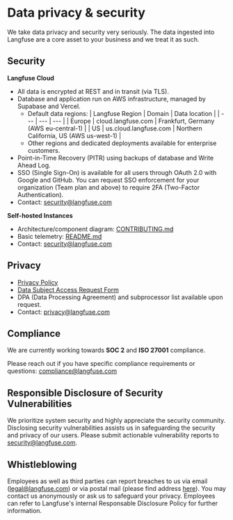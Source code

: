 # Data privacy & security

We take data privacy and security very seriously. The data ingested into Langfuse are a core asset to your business and we treat it as such.

## Security

**Langfuse Cloud**

- All data is encrypted at REST and in transit (via TLS).
- Database and application run on AWS infrastructure, managed by Supabase and Vercel.
  - Default data regions:
    | Langfuse Region | Domain | Data location |
    | --- | --- | --- |
    | Europe | cloud.langfuse.com | Frankfurt, Germany (AWS eu-central-1) |
    | US | us.cloud.langfuse.com | Northern California, US (AWS us-west-1) |
  - Other regions and dedicated deployments available for enterprise customers.
- Point-in-Time Recovery (PITR) using backups of database and Write Ahead Log.
- SSO (Single Sign-On) is available for all users through OAuth 2.0 with Google and GitHub. You can request SSO enforcement for your organization (Team plan and above) to require 2FA (Two-Factor Authentication).
- Contact: security@langfuse.com

**Self-hosted Instances**

- Architecture/component diagram: [CONTRIBUTING.md](https://github.com/langfuse/langfuse/blob/main/CONTRIBUTING.md)
- Basic telemetry: [README.md](https://github.com/langfuse/langfuse/blob/main/README.md#telemetry)
- Contact: security@langfuse.com

## Privacy

- [Privacy Policy](https://langfuse.com/privacy)
- [Data Subject Access Request Form](https://app.termly.io/notify/47905712-56e1-4ad0-9bb7-8958f3263f90)
- DPA (Data Processing Agreement) and subprocessor list available upon request.
- Contact: privacy@langfuse.com

## Compliance

We are currently working towards **SOC 2** and **ISO 27001** compliance.

Please reach out if you have specific compliance requirements or questions: compliance@langfuse.com

## Responsible Disclosure of Security Vulnerabilities

We prioritize system security and highly appreciate the security community. Disclosing security vulnerabilities assists us in safeguarding the security and privacy of our users. Please submit actionable vulnerability reports to security@langfuse.com.

## Whistleblowing

Employees as well as third parties can report breaches to us via email (legal@langfuse.com) or via postal mail (please find address [here](/imprint)). You may contact us anonymously or ask us to safeguard your privacy. Employees can refer to Langfuse's internal Responsable Disclosure Policy for further information.
